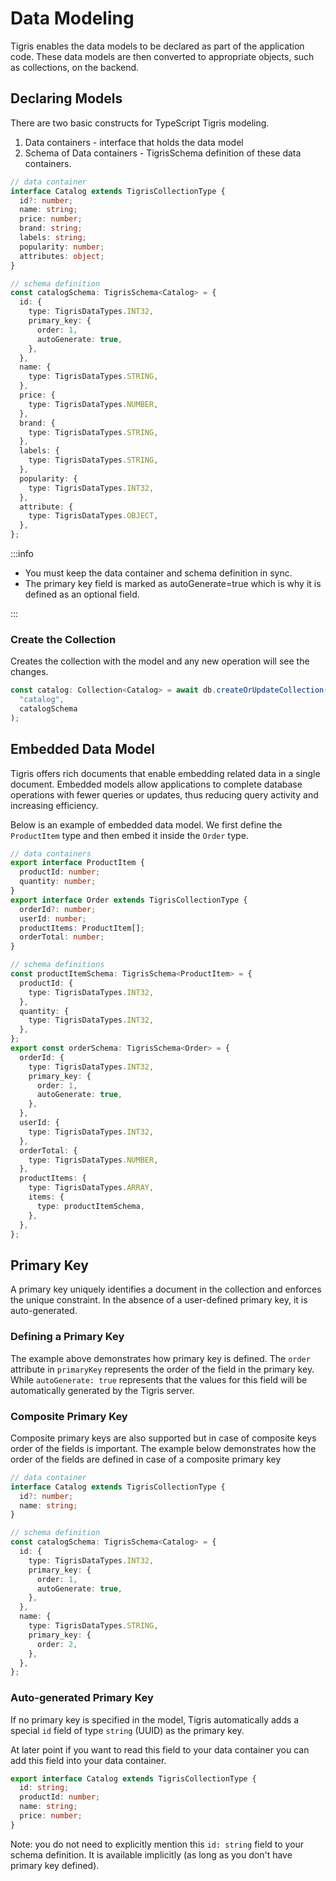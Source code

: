 # Data Modeling

Tigris enables the data models to be declared as part of the
application code. These data models are then converted to appropriate
objects, such as collections, on the backend.

## Declaring Models

There are two basic constructs for TypeScript Tigris modeling.

1. Data containers - interface that holds the data model
2. Schema of Data containers - TigrisSchema definition of these data containers.

```typescript
// data container
interface Catalog extends TigrisCollectionType {
  id?: number;
  name: string;
  price: number;
  brand: string;
  labels: string;
  popularity: number;
  attributes: object;
}

// schema definition
const catalogSchema: TigrisSchema<Catalog> = {
  id: {
    type: TigrisDataTypes.INT32,
    primary_key: {
      order: 1,
      autoGenerate: true,
    },
  },
  name: {
    type: TigrisDataTypes.STRING,
  },
  price: {
    type: TigrisDataTypes.NUMBER,
  },
  brand: {
    type: TigrisDataTypes.STRING,
  },
  labels: {
    type: TigrisDataTypes.STRING,
  },
  popularity: {
    type: TigrisDataTypes.INT32,
  },
  attribute: {
    type: TigrisDataTypes.OBJECT,
  },
};
```

:::info

- You must keep the data container and schema definition in sync.
- The primary key field is marked as autoGenerate=true which is why it
  is defined as an optional field.

:::

### Create the Collection

Creates the collection with the model and any new operation will see the changes.

```typescript
const catalog: Collection<Catalog> = await db.createOrUpdateCollection(
  "catalog",
  catalogSchema
);
```

## Embedded Data Model

Tigris offers rich documents that enable embedding related data in a single
document. Embedded models allow applications to complete database operations
with fewer queries or updates, thus reducing query activity and increasing
efficiency.

Below is an example of embedded data model. We first define the `ProductItem`
type and then embed it inside the `Order` type.

```typescript
// data containers
export interface ProductItem {
  productId: number;
  quantity: number;
}
export interface Order extends TigrisCollectionType {
  orderId?: number;
  userId: number;
  productItems: ProductItem[];
  orderTotal: number;
}

// schema definitions
const productItemSchema: TigrisSchema<ProductItem> = {
  productId: {
    type: TigrisDataTypes.INT32,
  },
  quantity: {
    type: TigrisDataTypes.INT32,
  },
};
export const orderSchema: TigrisSchema<Order> = {
  orderId: {
    type: TigrisDataTypes.INT32,
    primary_key: {
      order: 1,
      autoGenerate: true,
    },
  },
  userId: {
    type: TigrisDataTypes.INT32,
  },
  orderTotal: {
    type: TigrisDataTypes.NUMBER,
  },
  productItems: {
    type: TigrisDataTypes.ARRAY,
    items: {
      type: productItemSchema,
    },
  },
};
```

## Primary Key

A primary key uniquely identifies a document in the collection and enforces
the unique constraint. In the absence of a user-defined primary key, it is
auto-generated.

### Defining a Primary Key

The example above demonstrates how primary key is defined. The `order`
attribute in `primaryKey` represents the order of the field in the primary key.
While `autoGenerate: true` represents that the values for this field will be
automatically generated by the Tigris server.

### Composite Primary Key

Composite primary keys are also supported but in case of composite keys
order of the fields is important. The example below demonstrates
how the order of the fields are defined in case of a composite primary key

```typescript
// data container
interface Catalog extends TigrisCollectionType {
  id?: number;
  name: string;
}

// schema definition
const catalogSchema: TigrisSchema<Catalog> = {
  id: {
    type: TigrisDataTypes.INT32,
    primary_key: {
      order: 1,
      autoGenerate: true,
    },
  },
  name: {
    type: TigrisDataTypes.STRING,
    primary_key: {
      order: 2,
    },
  },
};
```

### Auto-generated Primary Key

If no primary key is specified in the model, Tigris automatically adds a
special `id` field of type `string` (UUID) as the primary key.

At later point if you want to read this field to your data container you can
add this field into your data container.

```typescript
export interface Catalog extends TigrisCollectionType {
  id: string;
  productId: number;
  name: string;
  price: number;
}
```

Note: you do not need to explicitly mention this `id: string` field to your
schema definition. It is available implicitly (as long as you don't have
primary key defined).
